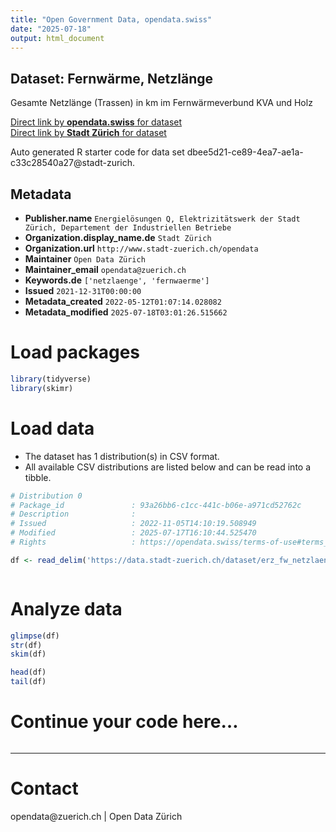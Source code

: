 ```yaml
---
title: "Open Government Data, opendata.swiss"
date: "2025-07-18"
output: html_document
---
```


## Dataset: Fernwärme, Netzlänge


Gesamte Netzlänge (Trassen) in km im Fernwärmeverbund KVA und Holz


[Direct link by **opendata.swiss** for dataset](https://opendata.swiss/de/dataset/fernwarme-netzlange)<br>
[Direct link by **Stadt Zürich** for dataset](https://data.stadt-zuerich.ch/dataset/erz_fw_netzlaenge)

Auto generated R starter code for data set dbee5d21-ce89-4ea7-ae1a-c33c28540a27@stadt-zurich.

## Metadata

- **Publisher.name** `Energielösungen Q, Elektrizitätswerk der Stadt Zürich, Departement der Industriellen Betriebe`
- **Organization.display_name.de** `Stadt Zürich`
- **Organization.url** `http://www.stadt-zuerich.ch/opendata`
- **Maintainer** `Open Data Zürich`
- **Maintainer_email** `opendata@zuerich.ch`
- **Keywords.de** `['netzlaenge', 'fernwaerme']`
- **Issued** `2021-12-31T00:00:00`
- **Metadata_created** `2022-05-12T01:07:14.028082`
- **Metadata_modified** `2025-07-18T03:01:26.515662`


# Load packages

```r

library(tidyverse)
library(skimr)

```

# Load data

-   The dataset has 1 distribution(s) in CSV format.
-   All available CSV distributions are listed below and can be read into a tibble.

```r

# Distribution 0
# Package_id               : 93a26bb6-c1cc-441c-b06e-a971cd52762c
# Description              : 
# Issued                   : 2022-11-05T14:10:19.508949
# Modified                 : 2025-07-17T16:10:44.525470
# Rights                   : https://opendata.swiss/terms-of-use#terms_open

df <- read_delim('https://data.stadt-zuerich.ch/dataset/erz_fw_netzlaenge/download/fw_netzlaenge.csv')



```

# Analyze data

```r

glimpse(df)
str(df)
skim(df)

head(df)
tail(df)

```

# Continue your code here...

```r

```

------------------------------------------------------------------------

# Contact

opendata@zuerich.ch | Open Data Zürich
